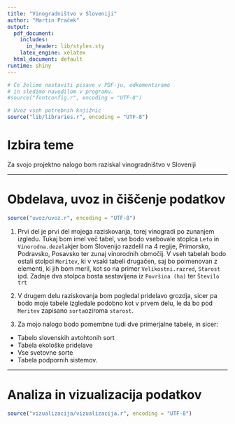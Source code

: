 ```yaml
---
title: "Vinogradništvo v Sloveniji"
author: "Martin Praček"
output:
  pdf_document:
    includes:
      in_header: lib/styles.sty
    latex_engine: xelatex
  html_document: default
runtime: shiny
---
```


```r
# Če želimo nastaviti pisave v PDF-ju, odkomentiramo
# in sledimo navodilom v programu.
#source("fontconfig.r", encoding = "UTF-8")

# Uvoz vseh potrebnih knjižnic
source("lib/libraries.r", encoding = "UTF-8")
```

# Izbira teme

Za svojo projektno nalogo bom raziskal vinogradništvo v Sloveniji

***

# Obdelava, uvoz in čiščenje podatkov

```r
source("uvoz/uvoz.r", encoding = "UTF-8")
```


1.
Prvi del je prvi del mojega raziskovanja, torej vinogradi po zunanjem izgledu. Tukaj bom imel več tabel, vse bodo vsebovale stoplca `Leto` in `Vinorodna.dezela`kjer bom Slovenijo razdelil na 4 regije, Primorsko, Podravsko, Posavsko ter zunaj vinorodnih območij. 
V vseh tabelah bodo ostali stolpci `Meritev`, ki v vsaki tabeli drugačen, saj bo poimenovan z elementi, ki jih bom meril, kot so na primer `Velikostni.razred`, `Starost` ipd.
Zadnje dva stolpca bosta sestavljena iz `Površina (ha)` ter `Število trt`

 
2. 
V drugem delu raziskovanja bom pogledal pridelavo grozdja, sicer pa bodo moje tabele izgledale podobno kot v prvem delu, le da bo pod `Meritev` zapisano `sorta`oziroma `starost`.


3. Za mojo nalogo bodo pomembne tudi dve primerjalne tabele, in sicer:
  - Tabelo slovenskih avtohtonih sort
  - Tabela ekološke pridelave 
  - Vse svetovne sorte
  - Tabela podpornih sistemov.

***

# Analiza in vizualizacija podatkov

```r
source("vizualizacija/vizualizacija.r", encoding = "UTF-8")
```

